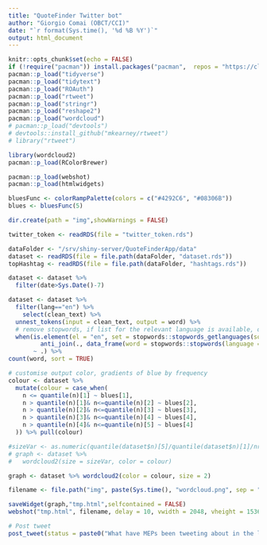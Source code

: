 ```yaml
---
title: "QuoteFinder Twitter bot"
author: "Giorgio Comai (OBCT/CCI)"
date: "`r format(Sys.time(), '%d %B %Y')`"
output: html_document
---
```


```r
knitr::opts_chunk$set(echo = FALSE)
if (!require("pacman")) install.packages("pacman",  repos = "https://cloud.r-project.org") # for taking care of package installation/loading
pacman::p_load("tidyverse")
pacman::p_load("tidytext")
pacman::p_load("ROAuth")
pacman::p_load("rtweet")
pacman::p_load("stringr")
pacman::p_load("reshape2")
pacman::p_load("wordcloud")
# pacman::p_load("devtools")
# devtools::install_github("mkearney/rtweet")
# library("rtweet")

library(wordcloud2)
pacman::p_load(RColorBrewer)

pacman::p_load(webshot)
pacman::p_load(htmlwidgets)

bluesFunc <- colorRampPalette(colors = c("#4292C6", "#08306B"))
blues <- bluesFunc(5)

dir.create(path = "img",showWarnings = FALSE)

twitter_token <- readRDS(file = "twitter_token.rds")
```

```r
dataFolder <- "/srv/shiny-server/QuoteFinderApp/data"
dataset <- readRDS(file = file.path(dataFolder, "dataset.rds"))
topHashtag <- readRDS(file = file.path(dataFolder, "hashtags.rds"))

dataset <- dataset %>% 
  filter(date>Sys.Date()-7)
```


```r

dataset <- dataset %>% 
  filter(lang=="en") %>% 
    select(clean_text) %>% 
  unnest_tokens(input = clean_text, output = word) %>% 
  # remove stopwords, if list for the relevant language is available, otherwise do nothing
  when(is.element(el = "en", set = stopwords::stopwords_getlanguages(source = "stopwords-iso")) ~
         anti_join(., data_frame(word = stopwords::stopwords(language = "en", source = "stopwords-iso")), by = "word"),
       ~ .) %>% 
count(word, sort = TRUE)  

# customise output color, gradients of blue by frequency
colour <- dataset %>% 
  mutate(colour = case_when(
    n <= quantile(n)[1] ~ blues[1],
    n > quantile(n)[1]& n<=quantile(n)[2] ~ blues[2],
    n > quantile(n)[2]& n<=quantile(n)[3] ~ blues[3],
    n > quantile(n)[3]& n<=quantile(n)[4] ~ blues[4],
    n > quantile(n)[4]& n<=quantile(n)[5] ~ blues[4]
  )) %>% pull(colour)

#sizeVar <- as.numeric(quantile(dataset$n)[5]/quantile(dataset$n)[1]/nrow(dataset)*5)
# graph <- dataset %>% 
#   wordcloud2(size = sizeVar, color = colour)

graph <- dataset %>% wordcloud2(color = colour, size = 2)

filename <- file.path("img", paste(Sys.time(), "wordcloud.png", sep = "-"))

saveWidget(graph,"tmp.html",selfcontained = FALSE)
webshot("tmp.html", filename, delay = 10, vwidth = 2048, vheight = 1536)

```


```r
# Post tweet
post_tweet(status = paste0("What have MEPs been tweeting about in the last week? Here's what they said in English. Explore the tweets also in other languages at https://www.europeandatajournalism.eu/Tools-for-journalists/Quote-Finder/"), media = filename, token = twitter_token)
```


